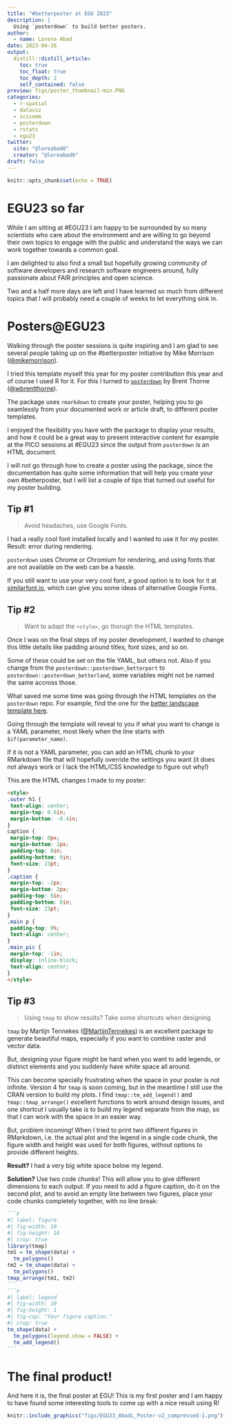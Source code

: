 ```yaml
---
title: "#betterposter at EGU 2023"
description: |
  Using `posterdown` to build better posters.
author:
  - name: Lorena Abad
date: 2023-04-26
output:
  distill::distill_article:
    toc: true
    toc_float: true
    toc_depth: 2
    self_contained: false
preview: figs/poster_thumbnail-min.PNG
categories:
  - r-spatial
  - dataviz
  - scicomm
  - posterdown
  - rstats
  - egu23
twitter:
  site: "@loreabad6"
  creator: "@loreabad6"
draft: false
---
```


```r
knitr::opts_chunk$set(echo = TRUE)
```

# EGU23 so far

While I am sitting at #EGU23 I am happy to be surrounded by so many scientists who care about the environment and are willing to go beyond their own topics to engage with the public and understand the ways we can work together towards a common goal.

I am delighted to also find a small but hopefully growing community of software developers and research software engineers around, fully passionate about FAIR principles and open science. 

Two and a half more days are left and I have learned so much from different topics that I will probably need a couple of weeks to let everything sink in. 

# Posters@EGU23

Walking through the poster sessions is quite inspiring and I am glad to see several people taking up on the #betterposter initiative by Mike Morrison ([@mikemorrison](https://twitter.com/mikemorrison)).

I tried this template myself this year for my poster contribution this year and of course I used R for it. 
For this I turned to [`posterdown`](https://github.com/brentthorne/posterdown) by Brent Thorne ([@wbrentthorne](https://twitter.com/wbrentthorne)). 

The package uses `rmarkdown` to create your poster, helping you to go seamlessly from your documented work or article draft, to different poster templates. 

I enjoyed the flexibility you have with the package to display your results, and how it could be a great way to present interactive content for example at the PICO sessions at #EGU23 since the output from `posterdown` is an HTML document. 

I will not go through how to create a poster using the package, since the documentation has quite some information that will help you create your own #betterposter, but I will list a couple of tips that turned out useful for my poster building. 

## Tip #1

> Avoid headaches, use Google Fonts. 

I had a really cool font installed locally and I wanted to use it for my poster. Result: error during rendering. 

`posterdown` uses Chrome or Chromium for rendering, and using fonts that are not available on the web can be a hassle.

If you still want to use your very cool font, a good option is to look for it at [similarfont.io](https://similarfont.io/), which can give you some ideas of alternative Google Fonts.

## Tip #2

> Want to adapt the `<style>`, go thorugh the HTML templates.

Once I was on the final steps of my poster development, I wanted to change this little details like padding around titles, font sizes, and so on. 

Some of these could be set on the file YAML, but others not. Also if you change from the `posterdown::posterdown_betterport` to `posterdown::posterdown_betterland`, some variables might not be named the same accross those. 

What saved me some time was going through the HTML templates on the `posterdown` repo. For example, find the one for the [better landscape template here](https://github.com/brentthorne/posterdown/blob/master/inst/rmarkdown/templates/posterdown_betterland/resources/template.html).

Going through the template will reveal to you if what you want to change is a YAML parameter, most likely when the line starts with `$if(parameter_name)`.

If it is not a YAML parameter, you can add an HTML chunk to your RMarkdown file that will hopefully override the settings you want (it does not always work or I lack the HTML/CSS knowledge to figure out why!)

This are the HTML changes I made to my poster:

```html
<style>
.outer h1 {
 text-align: center;
 margin-top: 0.6in;
 margin-bottom: -0.4in;
}
caption {
 margin-top: 0px;
 margin-bottom: 2px;
 padding-top: 0in;
 padding-bottom: 0in;
 font-size: 23pt;
}
.caption {
 margin-top: -2px;
 margin-bottom: 2px;
 padding-top: 0in;
 padding-bottom: 0in;
 font-size: 23pt;
}
.main p {
 padding-top: 0%;
 text-align: center;
}
.main_pic {
 margin-top: -1in;
 display: inline-block;
 text-align: center;
}
</style>
```

## Tip #3

> Using `tmap` to show results? Take some shortcuts when designing

`tmap` by Martijn Tennekes ([@MartijnTennekes](https://twitter.com/MartijnTennekes)) is an excellent package to generate beautiful maps, especially if you want to combine raster and vector data.

But, designing your figure might be hard when you want to add legends, or distinct elements and you suddenly have white space all around.

This can become specially frustrating when the space in your poster is not infinite. Version 4 for `tmap` is soon coming, but in the meantime I still use the CRAN version to build my plots. I find `tmap::tm_add_legend()` and `tmap::tmap_arrange()` excellent functions to work around design issues, and one shortcut I usually take is to build my legend separate from the map, so that I can work with the space in an easier way. 

But, problem incoming! When I tried to print two different figures in RMarkdown, i.e. the actual plot and the legend in a single code chunk, the figure width and height was used for both figures, without options to provide different heights. 

**Result?** I had a very big white space below my legend. 

**Solution?** Use two code chunks! This will allow you to give different dimensions to each output. 
If you need to add a figure caption, do it on the second plot, and to avoid an empty line between two figures, place your code chunks completely together, with no line break:


````markdown
```r
#| label: figure
#| fig-width: 10
#| fig-height: 10
#| crop: true
library(tmap)
tm1 = tm_shape(data) +
  tm_polygons() 
tm2 = tm_shape(data) +
  tm_polygons() 
tmap_arrange(tm1, tm2)
```
```r
#| label: legend
#| fig-width: 10
#| fig-height: 1
#| fig-cap: "Your figure caption."
#| crop: true
tm_shape(data) +
  tm_polygons(legend.show = FALSE) +
  tm_add_legend()
```
````
# The final product!

And here it is, the final poster at EGU! This is my first poster and I am happy to have found some interesting tools to come up with a nice result using R!

```r
knitr::include_graphics("figs/EGU23_AbadL_Poster-v2_compressed-1.png")
```


